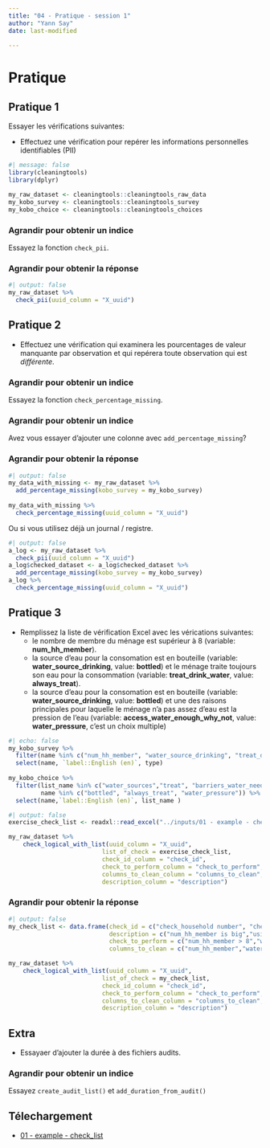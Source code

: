 ```yaml
---
title: "04 - Pratique - session 1"
author: "Yann Say"
date: last-modified

---
```

# Pratique

## Pratique 1

Essayer les vérifications suivantes:

- Effectuez une vérification pour repérer les informations personnelles identifiables (PII)

```r
#| message: false
library(cleaningtools)
library(dplyr)

my_raw_dataset <- cleaningtools::cleaningtools_raw_data
my_kobo_survey <- cleaningtools::cleaningtools_survey
my_kobo_choice <- cleaningtools::cleaningtools_choices
```

::: {.callout-note collapse="true" appearance="minimal"}
### Agrandir pour obtenir un indice

Essayez la fonction `check_pii`.
:::

::: {.callout-tip collapse="true" appearance="minimal"}
### Agrandir pour obtenir la réponse

```r
#| output: false
my_raw_dataset %>% 
  check_pii(uuid_column = "X_uuid")
```
:::

## Pratique 2

-   Effectuez une vérification qui examinera les pourcentages de valeur manquante par observation et qui repérera toute observation qui est *différente*.


::: {.callout-note collapse="true" appearance="minimal"}
### Agrandir pour obtenir un indice

Essayez la fonction `check_percentage_missing`.
:::

::: {.callout-note collapse="true" appearance="minimal"}
### Agrandir pour obtenir un indice

Avez vous essayer d'ajouter une colonne avec `add_percentage_missing`?
:::

::: {.callout-tip collapse="true" appearance="minimal"}
### Agrandir pour obtenir la réponse

```r
#| output: false
my_data_with_missing <- my_raw_dataset %>% 
  add_percentage_missing(kobo_survey = my_kobo_survey)
  
my_data_with_missing %>% 
  check_percentage_missing(uuid_column = "X_uuid")
```

Ou si vous utilisez déjà un journal / registre.

```r
#| output: false
a_log <- my_raw_dataset %>% 
  check_pii(uuid_column = "X_uuid")
a_log$checked_dataset <- a_log$checked_dataset %>% 
  add_percentage_missing(kobo_survey = my_kobo_survey)
a_log %>% 
  check_percentage_missing(uuid_column = "X_uuid")
```
:::

## Pratique 3
-   Remplissez la liste de vérification Excel avec les vérications suivantes:
    -   le nombre de membre du ménage est supérieur à 8 (variable: **num_hh_member**).
    -   la source d'eau pour la consomation est en bouteille (variable: **water_source_drinking**, value: **bottled**) et le ménage traite toujours son eau pour la consommation (variable: **treat_drink_water**, value: **always_treat**).
    -   la source d'eau pour la consomation est en bouteille (variable: **water_source_drinking**, value: **bottled**) et une des raisons principales pour laquelle le ménage n'a pas assez d'eau est la pression de l'eau (variable: **access_water_enough_why_not**, value: **water_pressure**, c'est un choix multiple)

```r
#| echo: false
my_kobo_survey %>% 
  filter(name %in% c("num_hh_member", "water_source_drinking", "treat_drink_water","access_water_enough_why_not")) %>% 
  select(name, `label::English (en)`, type)
  
my_kobo_choice %>% 
  filter(list_name %in% c("water_sources","treat", "barriers_water_needs"),
         name %in% c("bottled", "always_treat", "water_pressure")) %>% 
  select(name,`label::English (en)`, list_name )
```

```r
#| output: false
exercise_check_list <- readxl::read_excel("../inputs/01 - example - check_list.xlsx")

my_raw_dataset %>% 
    check_logical_with_list(uuid_column = "X_uuid",
                          list_of_check = exercise_check_list,
                          check_id_column = "check_id",
                          check_to_perform_column = "check_to_perform",
                          columns_to_clean_column = "columns_to_clean",
                          description_column = "description")
```

::: {.callout-tip collapse="true" appearance="minimal"}
### Agrandir pour obtenir la réponse

```r
#| output: false
my_check_list <- data.frame(check_id = c("check_household number", "check_water_treatment", "check_3"),
                            description = c("num_hh_member is big","using bottled water and always treat","using bottled water and main reason is water pressure"),
                            check_to_perform = c("num_hh_member > 8","water_source_drinking == \"bottled\" & treat_drink_water == \"always_treat\"","water_source_drinking == \"bottled\" & access_water_enough_why_not.water_pressure == TRUE"),
                            columns_to_clean = c("num_hh_member","water_source_drinking, treat_drink_water","water_source_drinking, access_water_enough_why_not.water_pressure"))

my_raw_dataset %>% 
    check_logical_with_list(uuid_column = "X_uuid",
                          list_of_check = my_check_list,
                          check_id_column = "check_id",
                          check_to_perform_column = "check_to_perform",
                          columns_to_clean_column = "columns_to_clean",
                          description_column = "description")
```
:::

## Extra

-   Essayaer d'ajouter la durée à des fichiers audits.

::: {.callout-note collapse="true" appearance="minimal"}
### Agrandir pour obtenir un indice

Essayez `create_audit_list()` et `add_duration_from_audit()`
:::

## Télechargement

- [01 - example - check_list](../inputs/01 - example - check_list.xlsx)
